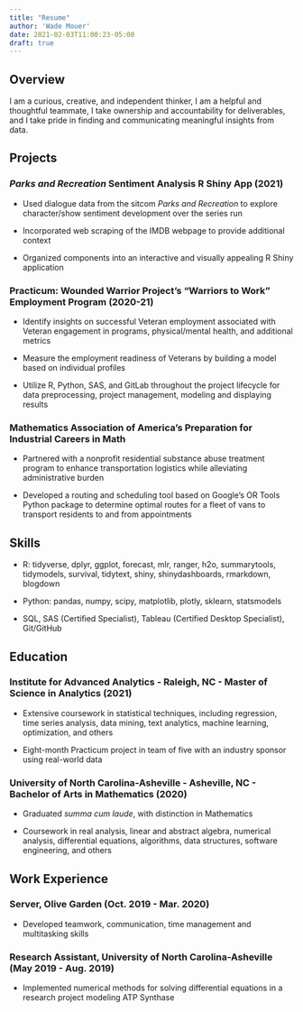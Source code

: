 ```yaml
---
title: "Resume"
author: 'Wade Mouer'
date: 2021-02-03T11:00:23-05:00
draft: true
---
```


## Overview

I am a curious, creative, and independent thinker, I am a helpful and thoughtful teammate, I
take ownership and accountability for deliverables, and I take pride in finding and communicating meaningful insights from data.

## Projects

### *Parks and Recreation* Sentiment Analysis R Shiny App (2021)

-   Used dialogue data from the sitcom *Parks and Recreation* to explore character/show sentiment development over the series run

-   Incorporated web scraping of the IMDB webpage to provide additional context

-   Organized components into an interactive and visually appealing R Shiny application

### Practicum: Wounded Warrior Project's "Warriors to Work" Employment Program (2020-21)

-   Identify insights on successful Veteran employment associated with Veteran engagement in programs, physical/mental health, and additional metrics

-   Measure the employment readiness of Veterans by building a model based on individual profiles

-   Utilize R, Python, SAS, and GitLab throughout the project lifecycle for data preprocessing, project management, modeling and displaying results

### Mathematics Association of America's Preparation for Industrial Careers in Math

-   Partnered with a nonprofit residential substance abuse treatment program to enhance transportation logistics while alleviating administrative burden

-   Developed a routing and scheduling tool based on Google's OR Tools Python package to determine optimal routes for a fleet of vans to transport residents to and from appointments

## Skills

-   R: tidyverse, dplyr, ggplot, forecast, mlr, ranger, h2o, summarytools, tidymodels, survival, tidytext, shiny, shinydashboards, rmarkdown, blogdown

-   Python: pandas, numpy, scipy, matplotlib, plotly, sklearn, statsmodels

-   SQL, SAS (Certified Specialist), Tableau (Certified Desktop Specialist), Git/GitHub

## Education

### Institute for Advanced Analytics - Raleigh, NC - Master of Science in Analytics (2021)

-   Extensive coursework in statistical techniques, including regression, time series analysis, data mining, text analytics, machine learning, optimization, and others

-   Eight-month Practicum project in team of five with an industry sponsor using real-world data

### University of North Carolina-Asheville - Asheville, NC - Bachelor of Arts in Mathematics (2020)

-   Graduated *summa cum laude*, with distinction in Mathematics

-   Coursework in real analysis, linear and abstract algebra, numerical analysis, differential equations, algorithms, data structures, software engineering, and others

## Work Experience

### Server, Olive Garden (Oct. 2019 - Mar. 2020)

-   Developed teamwork, communication, time management and multitasking skills

### Research Assistant, University of North Carolina-Asheville (May 2019 - Aug. 2019)

-   Implemented numerical methods for solving differential equations in a research project modeling ATP Synthase
